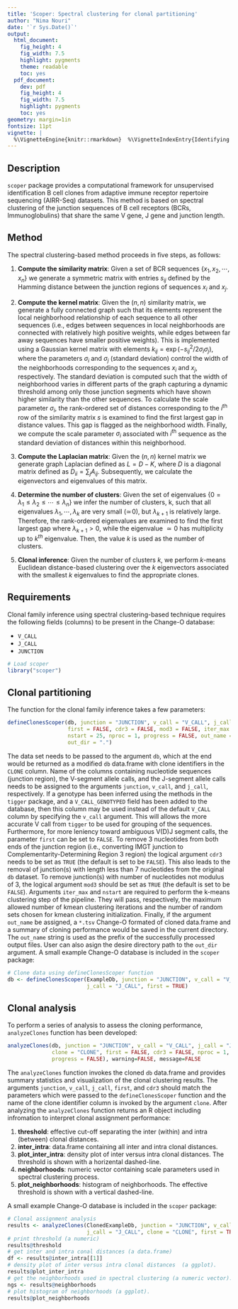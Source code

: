 ```yaml
---
title: 'Scoper: Spectral clustering for clonal partitioning'
author: "Nima Nouri"
date: '`r Sys.Date()`'
output:
  html_document:
    fig_height: 4
    fig_width: 7.5
    highlight: pygments
    theme: readable
    toc: yes
  pdf_document:
    dev: pdf
    fig_height: 4
    fig_width: 7.5
    highlight: pygments
    toc: yes
geometry: margin=1in
fontsize: 11pt
vignette: |
  %\VignetteEngine{knitr::rmarkdown}  %\VignetteIndexEntry{Identifying clones from high-throughput B cell repertoire sequencing data}  %\usepackage[utf8]{inputenc}
---
```


## Description

`scoper` package provides a computational framework for unsupervised identification B cell
clones from adaptive immune receptor repertoire sequencing (AIRR-Seq)
datasets. This method is based on spectral clustering of the junction
sequences of B cell receptors (BCRs, Immunoglobulins) that share the same
V gene, J gene and junction length.

## Method

The spectral clustering-based method proceeds in five steps, as follows:

1. __Compute the similarity matrix__: Given a set of BCR sequences $\{x_1, x_2, \cdots, x_n\}$ 
we generate a symmetric matrix with entries $s_{ij}$ defined by the Hamming distance 
between the junction regions of sequences $x_i$ and $x_j$.

2. __Compute the kernel matrix__: Given the $(n,n)$ similarity matrix, we
generate a fully connected graph such that its elements represent the local
neighborhood relationship of each sequence to all other sequences (i.e., edges
between sequences in local neighborhoods are connected with relatively high
positive weights, while edges between far away sequences have smaller positive
weights). This is implemented using a Gaussian kernel matrix with elements
$k_{ij} = \exp(-s^2_{ij}/2\sigma_i \sigma_j)$, where the parameters $\sigma_i$
and $\sigma_j$ (standard deviation) control the width of the neighborhoods
corresponding to the sequences $x_i$ and $x_j$, respectively. The standard
deviation is computed such that the width of neighborhood varies in different
parts of the graph capturing a dynamic threshold among only those junction
segments which have shown higher similarity than the other sequences. To
calculate the scale parameter $\sigma_i$, the rank-ordered set of distances
corresponding to the $i^\textrm{th}$ row of the similarity matrix $s$
is examined to find the first largest gap in distance values. This gap is
flagged as the neighborhood width. Finally, we compute the scale parameter
$\sigma_i$ associated with $i^\textrm{th}$ sequence as the standard deviation
of distances within this neighborhood.

3. __Compute the Laplacian matrix__: Given the $(n,n)$
kernel matrix we generate graph Laplacian defined as $L=D-K$,
where $D$ is a diagonal matrix defined as $D_{ii}=\sum_j A_{ij}$. 
Subsequently, we calculate the eigenvectors and eigenvalues of this matrix. 

4. __Determine the number of clusters__: Given the set of eigenvalues
$\{0=\lambda_1\le \lambda_2\le \cdots\le \lambda_n\}$ we infer the number
of clusters, k, such that all eigenvalues $\lambda_1, \cdots, \lambda_k$ are
very small ($\simeq\!0$), but $\lambda_{k+1}$ is relatively large. Therefore,
the rank-ordered eigenvalues are examined to find the first largest gap
where $\lambda_{k+1}>0$, while the eigenvalue $\simeq0$ has multiplicity up
to $k^{th}$ eigenvalue. Then, the value $k$ is used as the number of clusters.

5. __Clonal inference__: Given the number of clusters $k$, we perform $k$-means
Euclidean distance-based clustering over the $k$ eigenvectors associated
with the smallest $k$ eigenvalues to find the appropriate clones.

## Requirements

Clonal family inference using spectral clustering-based technique 
requires the following fields (columns) to be present in the Change-O database: 

* `V_CALL`
* `J_CALL`
* `JUNCTION`

```r
# Load scoper
library("scoper")
```

## Clonal partitioning

The function for the clonal family inference takes a few parameters:

```r
defineClonesScoper(db, junction = "JUNCTION", v_call = "V_CALL", j_call = "J_CALL", 
                   first = FALSE, cdr3 = FALSE, mod3 = FALSE, iter_max = 1000, 
                   nstart = 25, nproc = 1, progress = FALSE, out_name = NULL, 
                   out_dir = ".")
```

The data set needs to be passed to the argument `db`, which at the end would be
returned as a modified `db` data.frame with clone identifiers in the `CLONE`
column. Name of the columns containing nucleotide sequences (junction region), the V-segment
allele calls, and the J-segment allele calls needs to be assigned to the arguments
`junction`, `v_call`, and `j_call`, respectively. If a genotype has been
inferred using the methods in the `tigger` package, and a `V_CALL_GENOTYPED`
field has been added to the database, then this column may be used instead
of the default `V_CALL` column by specifying the `v_call` argument. This
will allows the more accurate V call from `tigger` to be used for grouping
of the sequences. Furthermore, for more leniency toward ambiguous V(D)J
segment calls, the parameter `first` can be set to `FALSE`. To remove $3$
nucleotides from both ends of the junction region (i.e., converting IMGT
junction to Complementarity-Determining Region $3$ region) the logical argument
`cdr3` needs to be set as `TRUE` (the default is set to be `FALSE`). This also
leads to the removal of junction(s) with length less than $7$ nucleotides from
the original `db` dataset. To remove junction(s) with number of nucleotides not
modulus of $3$, the logical argument `mod3` should be set as `TRUE` (the default
is set to be `FALSE`). Arguments `iter_max` and `nstart` are required
to perform the k-means clustering step of the pipeline. They will pass,
respectively, the maximum allowed number of kmean clustering iterations and
the number of random sets chosen for kmean clustering initialization. Finally,
if the argument `out_name` be assigned, a `*.tsv` Change-O formated of cloned
data.frame and a summary of cloning performance would be saved in the current
directory. The `out_name` string is used as the prefix of the successfully
processed output files. User can also asign the desire directory path to the
`out_dir` argument. A small example Change-O database is included in the `scoper` package:

```r
# Clone data using defineClonesScoper function
db <- defineClonesScoper(ExampleDb, junction = "JUNCTION", v_call = "V_CALL",
                         j_call = "J_CALL", first = TRUE)
```

## Clonal analysis

To perform a series of analysis to assess the cloning performance, `analyzeClones` function 
has been developed:

```r
analyzeClones(db, junction = "JUNCTION", v_call = "V_CALL", j_call = "J_CALL", 
              clone = "CLONE", first = FALSE, cdr3 = FALSE, nproc = 1, 
              progress = FALSE), warning=FALSE, message=FALSE
```

The `analyzeClones` function invokes the cloned `db` data.frame and 
provides summary statistics and visualization of the
clonal clustering results. The arguments `junction`, `v_call`, `j_call`,
`first`, and `cdr3` should match the parameters which were passed to the
`defineClonesScoper` function and the name of the clone identifier column is
invoked by the argument `clone`. After analyzing the `analyzeClones` function 
returns an R object including infromation to interpret clonal assignment performance:

1. __threshold__: effective cut-off separating the inter (within) and intra (between) clonal distances.
2. __inter_intra__: data.frame containing all inter and intra clonal distances.
3. __plot_inter_intra__: density plot of inter versus intra clonal distances. The threshold is shown with a horizental dashed-line.
4. __neighborhoods__: numeric vector containing scale parameters used in spectral clustering process.
5. __plot_neighborhoods__: histogram of neighborhoods. The effective threshold is shown with a vertical dashed-line.

A small example Change-O database is included in the `scoper` package:
 
```r
# Clonal assignment analysis
results <- analyzeClones(ClonedExampleDb, junction = "JUNCTION", v_call = "V_CALL",
                         j_call = "J_CALL", clone = "CLONE", first = TRUE)
# print threshold (a numeric)
results@threshold
# get inter and intra conal distances (a data.frame)
df <- results@inter_intra[[1]]
# density plot of inter versus intra clonal distances  (a ggplot).
results@plot_inter_intra
# get the neighborhoods used in spectral clustering (a numeric vector).
ngs <- results@neighborhoods
# plot histogram of neighborhoods (a ggplot).
results@plot_neighborhoods
```
